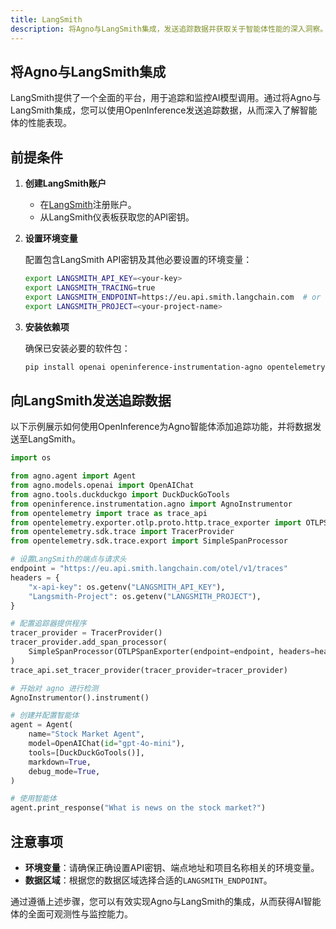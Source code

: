 ```yaml
---
title: LangSmith
description: 将Agno与LangSmith集成，发送追踪数据并获取关于智能体性能的深入洞察。
---
```

## 将Agno与LangSmith集成

LangSmith提供了一个全面的平台，用于追踪和监控AI模型调用。通过将Agno与LangSmith集成，您可以使用OpenInference发送追踪数据，从而深入了解智能体的性能表现。

## 前提条件

1. **创建LangSmith账户**

   - 在[LangSmith](https://smith.langchain.com)注册账户。
   - 从LangSmith仪表板获取您的API密钥。

2. **设置环境变量**

   配置包含LangSmith API密钥及其他必要设置的环境变量：

   ```bash
   export LANGSMITH_API_KEY=<your-key>
   export LANGSMITH_TRACING=true
   export LANGSMITH_ENDPOINT=https://eu.api.smith.langchain.com  # or https://api.smith.langchain.com for US
   export LANGSMITH_PROJECT=<your-project-name>
   ```

3. **安装依赖项**

   确保已安装必要的软件包：

   ```bash
   pip install openai openinference-instrumentation-agno opentelemetry-sdk opentelemetry-exporter-otlp
   ```

## 向LangSmith发送追踪数据

以下示例展示如何使用OpenInference为Agno智能体添加追踪功能，并将数据发送至LangSmith。

```python
import os

from agno.agent import Agent
from agno.models.openai import OpenAIChat
from agno.tools.duckduckgo import DuckDuckGoTools
from openinference.instrumentation.agno import AgnoInstrumentor
from opentelemetry import trace as trace_api
from opentelemetry.exporter.otlp.proto.http.trace_exporter import OTLPSpanExporter
from opentelemetry.sdk.trace import TracerProvider
from opentelemetry.sdk.trace.export import SimpleSpanProcessor

# 设置LangSmith的端点与请求头
endpoint = "https://eu.api.smith.langchain.com/otel/v1/traces"
headers = {
    "x-api-key": os.getenv("LANGSMITH_API_KEY"),
    "Langsmith-Project": os.getenv("LANGSMITH_PROJECT"),
}

# 配置追踪器提供程序
tracer_provider = TracerProvider()
tracer_provider.add_span_processor(
    SimpleSpanProcessor(OTLPSpanExporter(endpoint=endpoint, headers=headers))
)
trace_api.set_tracer_provider(tracer_provider=tracer_provider)

# 开始对 agno 进行检测
AgnoInstrumentor().instrument()

# 创建并配置智能体
agent = Agent(
    name="Stock Market Agent",
    model=OpenAIChat(id="gpt-4o-mini"),
    tools=[DuckDuckGoTools()],
    markdown=True,
    debug_mode=True,
)

# 使用智能体
agent.print_response("What is news on the stock market?")
```

## 注意事项

- **环境变量**：请确保正确设置API密钥、端点地址和项目名称相关的环境变量。
- **数据区域**：根据您的数据区域选择合适的`LANGSMITH_ENDPOINT`。

通过遵循上述步骤，您可以有效实现Agno与LangSmith的集成，从而获得AI智能体的全面可观测性与监控能力。